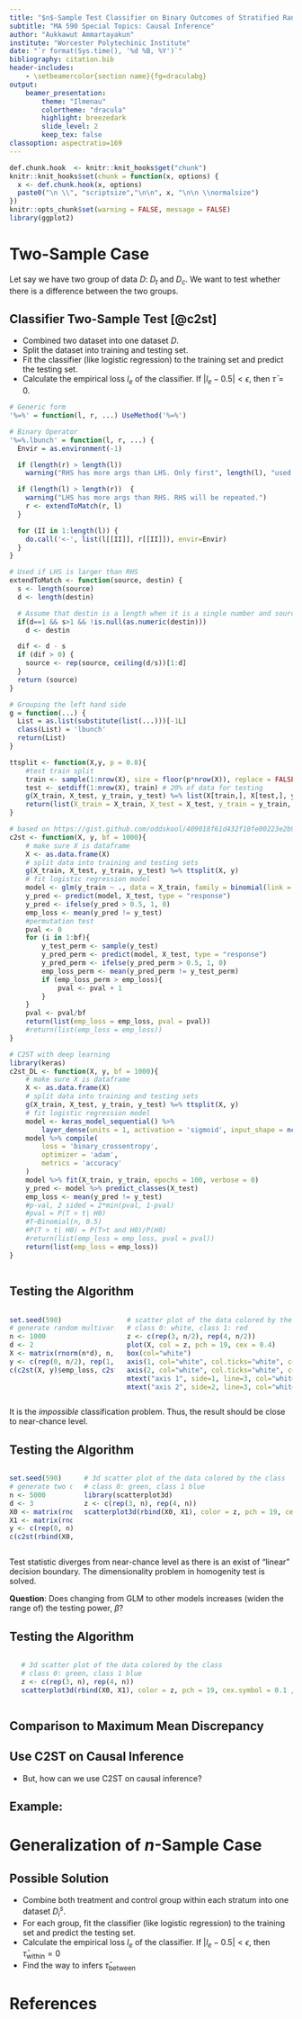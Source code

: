 ```yaml
---
title: "$n$-Sample Test Classifier on Binary Outcomes of Stratified Randomized Experiments"
subtitle: "MA 590 Special Topics: Causal Inference"
author: "Aukkawut Ammartayakun"
institute: "Worcester Polytechinic Institute"
date: "`r format(Sys.time(), '%d %B, %Y')`"
bibliography: citation.bib
header-includes: 
    - \setbeamercolor{section name}{fg=draculabg}
output:   
    beamer_presentation:
        theme: "Ilmenau"
        colortheme: "dracula"
        highlight: breezedark
        slide_level: 2
        keep_tex: false
classoption: aspectratio=169
---
```

```r
def.chunk.hook  <- knitr::knit_hooks$get("chunk")
knitr::knit_hooks$set(chunk = function(x, options) {
  x <- def.chunk.hook(x, options)
  paste0("\n \\", "scriptsize","\n\n", x, "\n\n \\normalsize")
})
knitr::opts_chunk$set(warning = FALSE, message = FALSE) 
library(ggplot2)
```

# Two-Sample Case

Let say we have two group of data $D$: $D_t$ and $D_c$. We want to test whether there is a difference between the two groups. 

## Classifier Two-Sample Test [@c2st]

 - Combined two dataset into one dataset $D$.
 - Split the dataset into training and testing set.
 - Fit the classifier (like logistic regression) to the training set and predict the testing set.
 - Calculate the empirical loss $l_e$ of the classifier. If $|l_e - 0.5| < \epsilon$, then $\bar{\tau} = 0$.

```r
# Generic form
'%=%' = function(l, r, ...) UseMethod('%=%')

# Binary Operator
'%=%.lbunch' = function(l, r, ...) {
  Envir = as.environment(-1)

  if (length(r) > length(l))
    warning("RHS has more args than LHS. Only first", length(l), "used.")

  if (length(l) > length(r))  {
    warning("LHS has more args than RHS. RHS will be repeated.")
    r <- extendToMatch(r, l)
  }

  for (II in 1:length(l)) {
    do.call('<-', list(l[[II]], r[[II]]), envir=Envir)
  }
}

# Used if LHS is larger than RHS
extendToMatch <- function(source, destin) {
  s <- length(source)
  d <- length(destin)

  # Assume that destin is a length when it is a single number and source is not
  if(d==1 && s>1 && !is.null(as.numeric(destin)))
    d <- destin

  dif <- d - s
  if (dif > 0) {
    source <- rep(source, ceiling(d/s))[1:d]
  }
  return (source)
}

# Grouping the left hand side
g = function(...) {
  List = as.list(substitute(list(...)))[-1L]
  class(List) = 'lbunch'
  return(List)
}
```
```r
ttsplit <- function(X,y, p = 0.8){
    #test train split
    train <- sample(1:nrow(X), size = floor(p*nrow(X)), replace = FALSE) # 80% of data for training
    test <- setdiff(1:nrow(X), train) # 20% of data for testing
    g(X_train, X_test, y_train, y_test) %=% list(X[train,], X[test,], y[train], y[test])
    return(list(X_train = X_train, X_test = X_test, y_train = y_train, y_test = y_test))
}
```

```r
# based on https://gist.github.com/oddskool/409018f61d432f10fe00223e2b93cb51
c2st <- function(X, y, bf = 1000){
    # make sure X is dataframe
    X <- as.data.frame(X)
    # split data into training and testing sets
    g(X_train, X_test, y_train, y_test) %=% ttsplit(X, y)
    # fit logistic regression model
    model <- glm(y_train ~ ., data = X_train, family = binomial(link = "logit"))
    y_pred <- predict(model, X_test, type = "response")
    y_pred <- ifelse(y_pred > 0.5, 1, 0)
    emp_loss <- mean(y_pred != y_test)
    #permutation test
    pval <- 0
    for (i in 1:bf){
        y_test_perm <- sample(y_test)
        y_pred_perm <- predict(model, X_test, type = "response")
        y_pred_perm <- ifelse(y_pred_perm > 0.5, 1, 0)
        emp_loss_perm <- mean(y_pred_perm != y_test_perm)
        if (emp_loss_perm > emp_loss){
            pval <- pval + 1
        }
    }
    pval <- pval/bf
    return(list(emp_loss = emp_loss, pval = pval))
    #return(list(emp_loss = emp_loss))
}
```

```r
# C2ST with deep learning
library(keras)
c2st_DL <- function(X, y, bf = 1000){
    # make sure X is dataframe
    X <- as.data.frame(X)
    # split data into training and testing sets
    g(X_train, X_test, y_train, y_test) %=% ttsplit(X, y)
    # fit logistic regression model
    model <- keras_model_sequential() %>%
        layer_dense(units = 1, activation = 'sigmoid', input_shape = ncol(X_train))
    model %>% compile(
        loss = 'binary_crossentropy',
        optimizer = 'adam',
        metrics = 'accuracy'
    )
    model %>% fit(X_train, y_train, epochs = 100, verbose = 0)
    y_pred <- model %>% predict_classes(X_test)
    emp_loss <- mean(y_pred != y_test)
    #p-val, 2 sided = 2*min(pval, 1-pval)
    #pval = P(T > t| H0)
    #T~Binomial(n, 0.5)
    #P(T > t| H0) = P(T>t and H0)/P(H0)
    #return(list(emp_loss = emp_loss, pval = pval))
    return(list(emp_loss = emp_loss))
}
```

```r
```

## Testing the Algorithm

::: columns

:::: column
```r
set.seed(590)
# generate random multivariate gaussian data
n <- 1000
d <- 2
X <- matrix(rnorm(n*d), n, d)
y <- c(rep(0, n/2), rep(1, n/2))
c(c2st(X, y)$emp_loss, c2st(X,y)$pval)
```
::::

:::: column
```r
# scatter plot of the data colored by the class 
# class 0: white, class 1: red
z <- c(rep(3, n/2), rep(4, n/2))
plot(X, col = z, pch = 19, cex = 0.4)
box(col="white")
axis(1, col="white", col.ticks="white", col.axis="white", cex.axis=1)
axis(2, col="white", col.ticks="white", col.axis="white", cex.axis=1)
mtext("axis 1", side=1, line=3, col="white", cex=1)
mtext("axis 2", side=2, line=3, col="white", cex=1)
```
::::

:::
```{=latex}
\pause
```
It is the *impossible* classification problem. Thus, the result should be close to near-chance level.

## Testing the Algorithm

::: columns

:::: column
```r
set.seed(590)
# generate two dataset: two gaussians
n <- 5000
d <- 3
X0 <- matrix(rnorm(n*d, -1,0.8), n, d)
X1 <- matrix(rnorm(n*d, 1,1), n, d)
y <- c(rep(0, n), rep(1, n))
c(c2st(rbind(X0, X1), y)$emp_loss, c2st(rbind(X0, X1), y)$pval)
```
::::

:::: column
```r
# 3d scatter plot of the data colored by the class
# class 0: green, class 1 blue
library(scatterplot3d)
z <- c(rep(3, n), rep(4, n))
scatterplot3d(rbind(X0, X1), color = z, pch = 19, cex.symbol = 0.1 ,grid=TRUE, box=FALSE, angle = 45, col.axis = "white", col.grid= "white", col.lab= "white", xlab = "axis 1", ylab = "axis 2", zlab = "axis 3")
```
::::

:::
```{=latex}
\pause
```

Test statistic diverges from near-chance level as there is an exist of "linear" decision boundary. 
The dimensionality problem in homogenity test is solved.

**Question**: Does changing from GLM to other models increases (widen the range of) the testing power, $\beta$?


## Testing the Algorithm

::: columns

:::: column
```r

```

::::

:::: column
```r
# 3d scatter plot of the data colored by the class
# class 0: green, class 1 blue
z <- c(rep(3, n), rep(4, n))
scatterplot3d(rbind(X0, X1), color = z, pch = 19, cex.symbol = 0.1 ,grid=TRUE, box=FALSE, angle = 45, col.axis = "white", col.grid= "white", col.lab= "white", xlab = "axis 1", ylab = "axis 2", zlab = "axis 3")
```

::::

:::


## Comparison to Maximum Mean Discrepancy



## Use C2ST on Causal Inference

* But, how can we use C2ST on causal inference?

## Example: 




# Generalization of $n$-Sample Case

## Possible Solution

 - Combine both treatment and control group within each stratum into one dataset $D^{s}_i$.
 - For each group, fit the classifier (like logistic regression) to the training set and predict the testing set.
 - Calculate the empirical loss $l_e$ of the classifier. If $|l_e - 0.5| < \epsilon$, then $\bar{\tau}_{\text{within}} = 0$
 - Find the way to infers $\bar{\tau}_{\text{between}}$

# References
